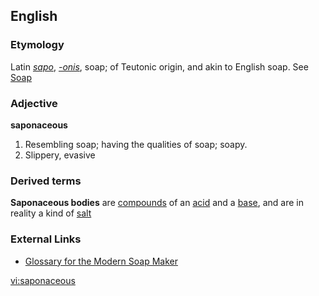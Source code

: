 ==English==

===Etymology===
Latin ''[[sapo]]'', ''[[-onis]]'', soap; of Teutonic origin, and akin to English soap. See [[Soap]]
===Adjective===
'''saponaceous'''

#Resembling soap; having the qualities of soap; soapy.
#Slippery, evasive
===Derived terms===
'''Saponaceous bodies''' are [[compound]]s of an [[acid]] and a [[base]], and are in reality a kind of [[salt]]

===External Links===

*[http://www.ccnphawaii.com/glossary.htm Glossary for the Modern Soap Maker]

[[vi:saponaceous]]